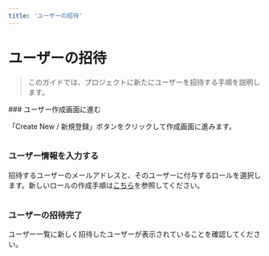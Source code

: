 ```yaml
---
title: 'ユーザーの招待'
---
```



# ユーザーの招待

> このガイドでは、プロジェクトに新たにユーザーを招待する手順を説明します。

<Steps>
### ユーザー作成画面に進む

「Create New / 新規登録」ボタンをクリックして作成画面に進みます。

<Image imageUrl="https://cdn.collections.dev/docs/invite-user/invite-step-1.png" />

### ユーザー情報を入力する

招待するユーザーのメールアドレスと、そのユーザーに付与するロールを選択します。新しいロールの作成手順は[こちら](/docs/app-guides/role-creation)を参照してください。

<Image imageUrl="https://cdn.collections.dev/docs/invite-user/invite-step-2.png" />

### ユーザーの招待完了

ユーザー一覧に新しく招待したユーザーが表示されていることを確認してください。

<Image imageUrl="https://cdn.collections.dev/docs/invite-user/invite-step-3.png" />

</Steps>
